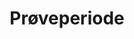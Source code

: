 ---
title: Prøveperiode
description: Du kan prøve alle funksjoner gratis i 30 dager. Ingen binding.
---